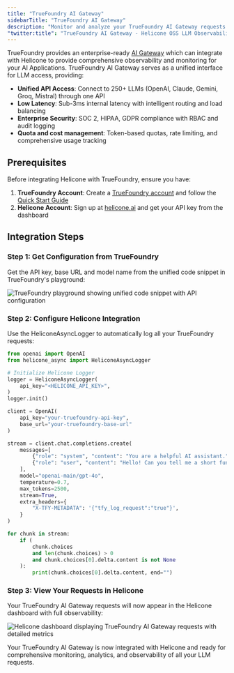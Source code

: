 ```yaml
---
title: "TrueFoundry AI Gateway"
sidebarTitle: "TrueFoundry AI Gateway"
description: "Monitor and analyze your TrueFoundry AI Gateway requests with Helicone"
"twitter:title": "TrueFoundry AI Gateway - Helicone OSS LLM Observability"
---
```


TrueFoundry provides an enterprise-ready [AI Gateway](https://www.truefoundry.com/ai-gateway) which can integrate with Helicone to provide comprehensive observability and monitoring for your AI Applications. TrueFoundry AI Gateway serves as a unified interface for LLM access, providing:

- **Unified API Access**: Connect to 250+ LLMs (OpenAI, Claude, Gemini, Groq, Mistral) through one API
- **Low Latency**: Sub-3ms internal latency with intelligent routing and load balancing  
- **Enterprise Security**: SOC 2, HIPAA, GDPR compliance with RBAC and audit logging
- **Quota and cost management**: Token-based quotas, rate limiting, and comprehensive usage tracking

## Prerequisites

Before integrating Helicone with TrueFoundry, ensure you have:

1. **TrueFoundry Account**: Create a [TrueFoundry account](https://www.truefoundry.com/register) and follow the [Quick Start Guide](https://docs.truefoundry.com/gateway/quick-start)
2. **Helicone Account**: Sign up at [helicone.ai](https://helicone.ai) and get your API key from the dashboard

## Integration Steps

### Step 1: Get Configuration from TrueFoundry

Get the API key, base URL and model name from the unified code snippet in TrueFoundry's playground:

<Frame caption="Get API key, Base URL and Model Name from Unified Code Snippet">
  <img
    src="/images/helicone-tfy-code.png"
    alt="TrueFoundry playground showing unified code snippet with API configuration"
  />
</Frame>

### Step 2: Configure Helicone Integration

Use the HeliconeAsyncLogger to automatically log all your TrueFoundry requests:

```python
from openai import OpenAI
from helicone_async import HeliconeAsyncLogger

# Initialize Helicone Logger
logger = HeliconeAsyncLogger(
    api_key="<HELICONE_API_KEY>",
)
logger.init()

client = OpenAI(
    api_key="your-truefoundry-api-key",
    base_url="your-truefoundry-base-url"
)

stream = client.chat.completions.create(
    messages=[
        {"role": "system", "content": "You are a helpful AI assistant."},
        {"role": "user", "content": "Hello! Can you tell me a short fun fact about peregrine falcon?"},
    ],
    model="openai-main/gpt-4o",
    temperature=0.7,
    max_tokens=2500,
    stream=True,
    extra_headers={
        "X-TFY-METADATA": '{"tfy_log_request":"true"}',
    }
)

for chunk in stream:
    if (
        chunk.choices
        and len(chunk.choices) > 0
        and chunk.choices[0].delta.content is not None
    ):
        print(chunk.choices[0].delta.content, end="")
```

### Step 3: View Your Requests in Helicone

Your TrueFoundry AI Gateway requests will now appear in the Helicone dashboard with full observability:

<Frame caption="Helicone dashboard showing TrueFoundry requests with comprehensive logging and analytics">
  <img
    src="/images/helicone-request.png"
    alt="Helicone dashboard displaying TrueFoundry AI Gateway requests with detailed metrics"
  />
</Frame>

Your TrueFoundry AI Gateway is now integrated with Helicone and ready for comprehensive monitoring, analytics, and observability of all your LLM requests.
